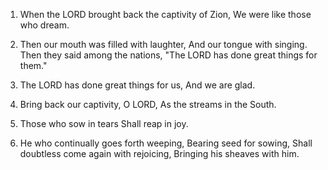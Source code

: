 
1. When the LORD brought back the captivity of Zion, We were like those who dream.

2. Then our mouth was filled with laughter, And our tongue with singing. Then they said among the nations, "The LORD has done great things for them."

3. The LORD has done great things for us, And we are glad.

4. Bring back our captivity, O LORD, As the streams in the South.

5. Those who sow in tears Shall reap in joy.

6. He who continually goes forth weeping, Bearing seed for sowing, Shall doubtless come again with rejoicing, Bringing his sheaves with him.


